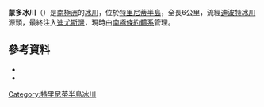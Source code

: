 {{coord|63|28|S|57|8|W|source:GNIS|display=title}}

'''蒙多冰川'''（{{lang-en|Mondor Glacier}}）是[[南極洲|南極洲]]的[[冰川|冰川]]，位於[[特里尼蒂半島|特里尼蒂半島]]，全長6公里，流經[[迪波特冰川|迪波特冰川]]源頭，最終注入[[迪尤斯灣|迪尤斯灣]]，現時由[[南極條約體系|南極條約體系]]管理。

==參考資料==
*{{cite gnis | type = antarid | id = 10153| name = Mondor Glacier | accessdate = 2013-10-31}}
*{{usgs-gazetteer|id=10153}}

{{DEFAULTSORT:Mondor Glacier}}
[[Category:特里尼蒂半島冰川|Category:特里尼蒂半島冰川]]


{{TrinityPeninsula-geo-stub}}
